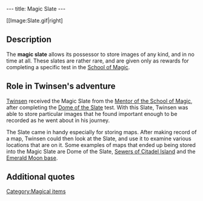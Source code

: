 ---
title: Magic Slate
---

[[Image:Slate.gif|right]

{{Quote|
Quote=By using the Action command in front of a plan, a print or any other illustration, you immediately create a copy with the Magic Slate. You can consult it at any time by selecting the Slate in the inventory.|
Character=Official description}}

==Description==
The '''magic slate''' allows its possessor to store images of any kind, and in no time at all. These slates are rather rare, and are given only as rewards for completing a specific test in the [[School of Magic]].

==Role in Twinsen's adventure==
[[Twinsen]] received the Magic Slate from the [[Mentor of the School of Magic]], after completing the [[Dome of the Slate]] test. With this Slate, Twinsen was able to store particular images that he found important enough to be recorded as he went about in his journey.

The Slate came in handy especially for storing maps. After making record of a map, Twinsen could then look at the Slate, and use it to examine various locations that are on it. Some examples of maps that ended up being stored into the Magic Slate are Dome of the Slate, [[Citadel Island sewers|Sewers of Citadel Island]] and the [[Emerald Moon base]].

==Additional quotes==
{{Quote|
Quote=You now own a Magic Slate, which allows you to keep a copy of all kinds of images.|
Character=When Twinsen received the slate}}

[[Category:Magical items]]